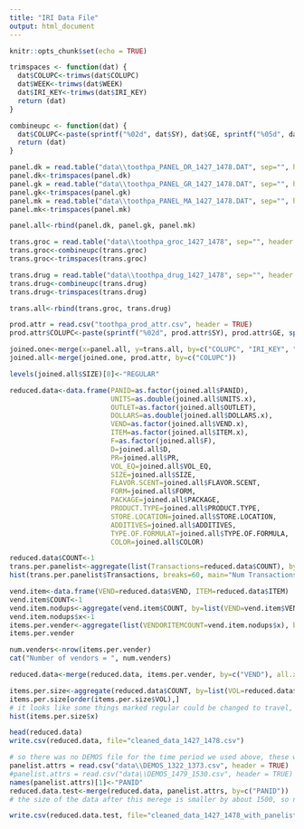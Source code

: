 ```yaml
---
title: "IRI Data File"
output: html_document
---
```


```r
knitr::opts_chunk$set(echo = TRUE)
```

```r
trimspaces <- function(dat) {
  dat$COLUPC<-trimws(dat$COLUPC)
  dat$WEEK<-trimws(dat$WEEK)
  dat$IRI_KEY<-trimws(dat$IRI_KEY)
  return (dat)
}

combineupc <- function(dat) {
  dat$COLUPC<-paste(sprintf("%02d", dat$SY), dat$GE, sprintf("%05d", dat$VEND), sprintf("%05d", dat$ITEM), sep="")
  return (dat)
}
```



```r
panel.dk = read.table("data\\toothpa_PANEL_DR_1427_1478.DAT", sep="", header = TRUE, na.strings="", stringsAsFactors = F, colClasses = c(rep("character",4),"numeric", "character", "character")) 
panel.dk<-trimspaces(panel.dk)
panel.gk = read.table("data\\toothpa_PANEL_GR_1427_1478.DAT", sep="", header = TRUE, na.strings="", stringsAsFactors = F, colClasses = c(rep("character",4),"numeric", "character", "character"))
panel.gk<-trimspaces(panel.gk)
panel.mk = read.table("data\\toothpa_PANEL_MA_1427_1478.DAT", sep="", header = TRUE, na.strings="", stringsAsFactors = F, colClasses = c(rep("character",4),"numeric", "character", "character"))
panel.mk<-trimspaces(panel.mk)

panel.all<-rbind(panel.dk, panel.gk, panel.mk)
```


```r
trans.groc = read.table("data\\toothpa_groc_1427_1478", sep="", header = TRUE, na.strings="", stringsAsFactors = F, colClasses = c(rep("character",2),rep("numeric", 6), "character", "numeric", "numeric"))
trans.groc<-combineupc(trans.groc)
trans.groc<-trimspaces(trans.groc)

trans.drug = read.table("data\\toothpa_drug_1427_1478", sep="", header = TRUE, na.strings="", stringsAsFactors = F, colClasses = c(rep("character",2),rep("numeric", 6), "character", "numeric", "numeric"))
trans.drug<-combineupc(trans.drug)
trans.drug<-trimspaces(trans.drug)

trans.all<-rbind(trans.groc, trans.drug)
```


```r
prod.attr = read.csv("toothpa_prod_attr.csv", header = TRUE)
prod.attr$COLUPC<-paste(sprintf("%02d", prod.attr$SY), prod.attr$GE, sprintf("%05d", prod.attr$VEND), sprintf("%05d", prod.attr$ITEM), sep="")
```


```r
joined.one<-merge(x=panel.all, y=trans.all, by=c("COLUPC", "IRI_KEY", "WEEK"))
joined.all<-merge(joined.one, prod.attr, by=c("COLUPC"))
```

```r
levels(joined.all$SIZE)[8]<-"REGULAR"

reduced.data<-data.frame(PANID=as.factor(joined.all$PANID), 
                         UNITS=as.double(joined.all$UNITS.x), 
                         OUTLET=as.factor(joined.all$OUTLET), 
                         DOLLARS=as.double(joined.all$DOLLARS.x), 
                         VEND=as.factor(joined.all$VEND.x), 
                         ITEM=as.factor(joined.all$ITEM.x), 
                         F=as.factor(joined.all$F), 
                         D=joined.all$D, 
                         PR=joined.all$PR, 
                         VOL_EQ=joined.all$VOL_EQ, 
                         SIZE=joined.all$SIZE,
                         FLAVOR.SCENT=joined.all$FLAVOR.SCENT, 
                         FORM=joined.all$FORM, 
                         PACKAGE=joined.all$PACKAGE, 
                         PRODUCT.TYPE=joined.all$PRODUCT.TYPE, 
                         STORE.LOCATION=joined.all$STORE.LOCATION, 
                         ADDITIVES=joined.all$ADDITIVES, 
                         TYPE.OF.FORMULAT=joined.all$TYPE.OF.FORMULA, 
                         COLOR=joined.all$COLOR)

```



```r
reduced.data$COUNT<-1
trans.per.panelist<-aggregate(list(Transactions=reduced.data$COUNT), by=list(Panelist=reduced.data$PANID), FUN=sum, na.rm=TRUE)
hist(trans.per.panelist$Transactions, breaks=60, main="Num Transactions Per Panelist", xlab="# Transactions")
```
```r
vend.item<-data.frame(VEND=reduced.data$VEND, ITEM=reduced.data$ITEM)
vend.item$COUNT<-1
vend.item.nodups<-aggregate(vend.item$COUNT, by=list(VEND=vend.item$VEND, ITEM=vend.item$ITEM), FUN=sum, na.rm=TRUE)
vend.item.nodups$x<-1
items.per.vender<-aggregate(list(VENDORITEMCOUNT=vend.item.nodups$x), by=list(VEND=vend.item.nodups$VEND), FUN=sum, na.rm=TRUE)
items.per.vender

num.venders<-nrow(items.per.vender)
cat("Number of vendors = ", num.venders)

reduced.data<-merge(reduced.data, items.per.vender, by=c("VEND"), all.x = TRUE)
```


```r
items.per.size<-aggregate(reduced.data$COUNT, by=list(VOL=reduced.data$VOL_EQ, SIZE=reduced.data$SIZE), FUN=sum, na.rm=TRUE)
items.per.size[order(items.per.size$VOL),]
# it looks like some things marked regular could be changed to travel, and trial should be changed to travel, and could combine some of the similar values of VOL, probably could standardize on TWIN PACK vs VALUE PACK
hist(items.per.size$x)
```

```r
head(reduced.data)
write.csv(reduced.data, file="cleaned_data_1427_1478.csv")
```


```r
# so there was no DEMOS file for the time period we used above, these were in the nearest years
panelist.attrs = read.csv("data\\DEMOS_1322_1373.csv", header = TRUE)
#panelist.attrs = read.csv("data\\DEMOS_1479_1530.csv", header = TRUE)
names(panelist.attrs)[1]<-"PANID"
reduced.data.test<-merge(reduced.data, panelist.attrs, by=c("PANID"))
# the size of the data after this merege is smaller by about 1500, so not all the panelist were found in DEMOS file, these IRI guys kinda suck
```

```r
write.csv(reduced.data.test, file="cleaned_data_1427_1478_with_panelist_demographics.csv")
```

